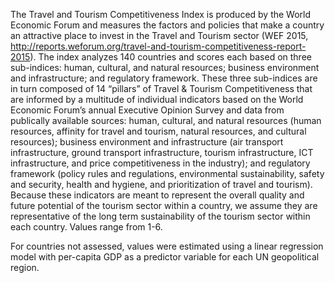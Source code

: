 The Travel and Tourism Competitiveness Index is produced by the World Economic Forum and measures the factors and policies that make a country an attractive place to invest in the Travel and Tourism sector (WEF 2015, [http://reports.weforum.org/travel-and-tourism-competitiveness-report-2015](http://reports.weforum.org/travel-and-tourism-competitiveness-report-2015)). The index analyzes 140 countries and scores each based on three sub-indices: human, cultural, and natural resources; business environment and infrastructure; and regulatory framework. These three sub-indices are in turn composed of 14 “pillars” of Travel & Tourism Competitiveness that are informed by a multitude of individual indicators based on the World Economic Forum’s annual Executive Opinion Survey and data from publically available sources: human, cultural, and natural resources (human resources, affinity for travel and tourism, natural resources, and cultural resources); business environment and infrastructure (air transport infrastructure, ground transport infrastructure, tourism infrastructure, ICT infrastructure, and price competitiveness in the industry); and regulatory framework (policy rules and regulations, environmental sustainability, safety and security, health and hygiene, and prioritization of travel and tourism). Because these indicators are meant to represent the overall quality and future potential of the tourism sector within a country, we assume they are representative of the long term sustainability of the tourism sector within each country.  Values range from 1-6. 

For countries not assessed, values were estimated using a linear regression model with per-capita GDP as a predictor variable for each UN geopolitical region.